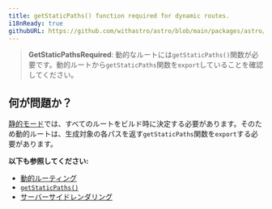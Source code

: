 ```yaml
---
title: getStaticPaths() function required for dynamic routes.
i18nReady: true
githubURL: https://github.com/withastro/astro/blob/main/packages/astro/src/core/errors/errors-data.ts
---
```


> **GetStaticPathsRequired**: 動的なルートには`getStaticPaths()`関数が必要です。動的ルートから`getStaticPaths`関数を`export`していることを確認してください。

## 何が問題か？

[静的モード](/ja/guides/routing/#静的ssgモード)では、すべてのルートをビルド時に決定する必要があります。そのため動的ルートは、生成対象の各パスを返す`getStaticPaths`関数を`export`する必要があります。

**以下も参照してください:**
-  [動的ルーティング](/ja/guides/routing/#動的ルーティング)
-  [`getStaticPaths()`](/ja/reference/api-reference/#getstaticpaths)
-  [サーバーサイドレンダリング](/ja/guides/on-demand-rendering/)


